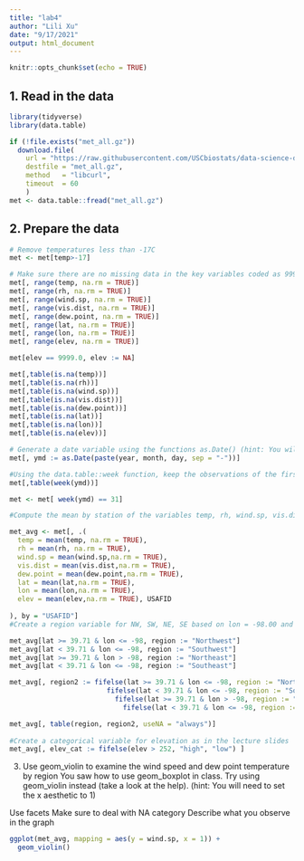 ```yaml
---
title: "lab4"
author: "Lili Xu"
date: "9/17/2021"
output: html_document
---
```


```r
knitr::opts_chunk$set(echo = TRUE)
```

## 1. Read in the data


```r

library(tidyverse)
library(data.table)

if (!file.exists("met_all.gz"))
  download.file(
    url = "https://raw.githubusercontent.com/USCbiostats/data-science-data/master/02_met/met_all.gz",
    destfile = "met_all.gz",
    method   = "libcurl",
    timeout  = 60
    )
met <- data.table::fread("met_all.gz")

```

## 2. Prepare the data



```r
# Remove temperatures less than -17C
met <- met[temp>-17]

# Make sure there are no missing data in the key variables coded as 9999, 999, etc
met[, range(temp, na.rm = TRUE)]
met[, range(rh, na.rm = TRUE)]
met[, range(wind.sp, na.rm = TRUE)]
met[, range(vis.dist, na.rm = TRUE)]
met[, range(dew.point, na.rm = TRUE)]
met[, range(lat, na.rm = TRUE)]
met[, range(lon, na.rm = TRUE)]
met[, range(elev, na.rm = TRUE)]

met[elev == 9999.0, elev := NA]

met[,table(is.na(temp))]
met[,table(is.na(rh))]
met[,table(is.na(wind.sp))]
met[,table(is.na(vis.dist))]
met[,table(is.na(dew.point))]
met[,table(is.na(lat))]
met[,table(is.na(lon))]
met[,table(is.na(elev))]

# Generate a date variable using the functions as.Date() (hint: You will need the following to create a date paste(year, month, day, sep = "-")).
met[, ymd := as.Date(paste(year, month, day, sep = "-"))]

#Using the data.table::week function, keep the observations of the first week of the month.
met[,table(week(ymd))]

met <- met[ week(ymd) == 31]

#Compute the mean by station of the variables temp, rh, wind.sp, vis.dist, dew.point, lat, lon, and elev.

met_avg <- met[, .(
  temp = mean(temp, na.rm = TRUE),
  rh = mean(rh, na.rm = TRUE),
  wind.sp = mean(wind.sp,na.rm = TRUE),
  vis.dist = mean(vis.dist,na.rm = TRUE),
  dew.point = mean(dew.point,na.rm = TRUE),
  lat = mean(lat,na.rm = TRUE),
  lon = mean(lon,na.rm = TRUE),
  elev = mean(elev,na.rm = TRUE), USAFID
  
), by = "USAFID"]
#Create a region variable for NW, SW, NE, SE based on lon = -98.00 and lat = 39.71 degrees

met_avg[lat >= 39.71 & lon <= -98, region := "Northwest"]
met_avg[lat < 39.71 & lon <= -98, region := "Southwest"]
met_avg[lat >= 39.71 & lon > -98, region := "Northeast"]
met_avg[lat < 39.71 & lon <= -98, region := "Southeast"]

met_avg[, region2 := fifelse(lat >= 39.71 & lon <= -98, region := "Northwest",
                        fifelse(lat < 39.71 & lon <= -98, region := "Southwest",
                          fifelse(lat >= 39.71 & lon > -98, region := "Northeast",
                            fifelse(lat < 39.71 & lon <= -98, region := "Southeast"))))]

met_avg[, table(region, region2, useNA = "always")]
        
#Create a categorical variable for elevation as in the lecture slides
met_avg[, elev_cat := fifelse(elev > 252, "high", "low") ]
```
3. Use geom_violin to examine the wind speed and dew point temperature by region
You saw how to use geom_boxplot in class. Try using geom_violin instead (take a look at the help). (hint: You will need to set the x aesthetic to 1)

Use facets
Make sure to deal with NA category
Describe what you observe in the graph

```r
ggplot(met_avg, mapping = aes(y = wind.sp, x = 1)) +
  geom_violin()
```


